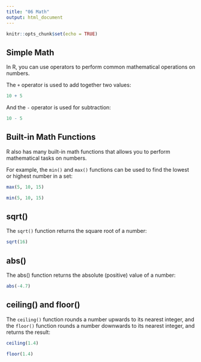 ```yaml
---
title: "06 Math"
output: html_document
---
```


```r
knitr::opts_chunk$set(echo = TRUE)
```

## Simple Math

In R, you can use operators to perform common mathematical operations on numbers.

The `+` operator is used to add together two values:

```r
10 + 5
```

And the `-` operator is used for subtraction:

```r
10 - 5
```

## Built-in Math Functions

R also has many built-in math functions that allows you to perform mathematical tasks on numbers.

For example, the `min()` and `max()` functions can be used to find the lowest or highest number in a set:

```r
max(5, 10, 15)

min(5, 10, 15)
```

## sqrt()

The `sqrt()` function returns the square root of a number:

```r
sqrt(16)
```

## abs()

The abs() function returns the absolute (positive) value of a number:

```r
abs(-4.7)
```

## ceiling() and floor()

The `ceiling()` function rounds a number upwards to its nearest integer, and the `floor()` function rounds a number downwards to its nearest integer, and returns the result:

```r
ceiling(1.4)

floor(1.4)
```